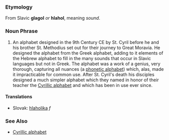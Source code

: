 === Etymology ===
From Slavic '''glagol''' ''or'' '''hlahol''', meaning ''sound''.
=== Noun Phrase ===
# An alphabet designed in the 9th Century CE by St. Cyril before he and his brother St. Methodius set out for their journey to Great Moravia. He designed the alphabet from the Greek alphabet, adding to it elements of the Hebrew alphabet to fill in the many sounds that occur in Slavic languages but not in Greek. The alphabet was a work of a genius, very thorough, capturing all nuances (a [[phonetic alphabet]]) which, alas, made it impracticable for common use. After St. Cyril's death his disciples designed a much simpler alphabet which they named in honor of their teacher the [[Cyrillic alphabet]] and which has been in use ever since.
==== Translations ====
*Slovak: [[hlaholika]] ''f''
=== See Also ===
* [[Cyrillic alphabet]]